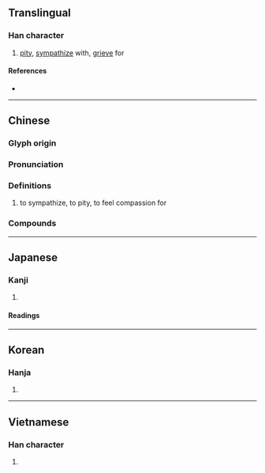 {{also|悯}}
{{character info}}
==Translingual==

===Han character===
{{Han char|rn=61|rad=心|as=12|sn=15|four=97020|canj=PANK|ids=⿰忄閔}}

# [[pity]], [[sympathize]] with, [[grieve]] for

====References====
* {{Han ref|kx=0403.320|dkj=11252|dj=0744.010|hdz=42357.040|uh=61AB|ud=25003|bh=BCA7|bd=48295}}

----

==Chinese==
{{zh-forms|s=悯|alt=愍}}

===Glyph origin===
{{Han etym}}

===Pronunciation===
{{zh-pron
|m=mǐn
|c=man5
|md=mīng
|mn=bín
|mc=y
|oc=y
|cat=
}}

===Definitions===
{{zh-hanzi}}

# to sympathize, to pity, to feel compassion for

===Compounds===
{{zh-der|其情可憫|垂憫|悲天憫人|悲憫|慈憫|憐憫|憫恤|憫惻|憫然|矜憫}}

----

==Japanese==

===Kanji===
{{ja-kanji|grade=|rs=心12}}

# {{rfdef|ja|sort=心12}}

====Readings====
{{ja-readings
|goon=みん
|kanon=びん
|kun=あわ-れむ, うれ-える
}}

----

==Korean==

===Hanja===
{{ko-hanja|hangeul=민|eumhun=|rv=min|mr=min|y=min}}

# {{rfdef|ko|sort=心12}}

----

==Vietnamese==

===Han character===
{{vi-readings|reading=mẫn|rs=心12}}

# {{rfdef|vi|sort=心12}}